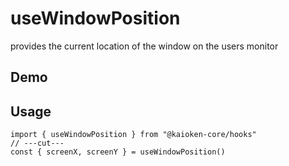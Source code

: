 
# useWindowPosition

provides the current location of the window on the users monitor

## Demo

<UseWindowPositionExample />

## Usage

```tsx twoslash
import { useWindowPosition } from "@kaioken-core/hooks"
// ---cut---
const { screenX, screenY } = useWindowPosition()
```
